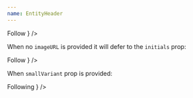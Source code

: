 ```yaml
---
name: EntityHeader
---
```


<Playground showEditor={true}>
  <EntityHeader
    imageUrl="https://picsum.photos/110/110/?random"
    initials="FD"
    name="Francesca DiMattio"
    meta="American, b. 1979"
    href="http://www.artsy.net/artist/francesca-dimattio"
    FollowButton={
      <Text variant="caption" weight="medium" color="black">
        Follow
      </Text>
    }
  />
</Playground>

When no `imageURL` is provided it will defer to the `initials` prop:

<Playground>
  <EntityHeader
    initials="FD"
    name="Francesca DiMattio"
    meta="American, b. 1979"
    href="http://www.artsy.net/artist/francesca-dimattio"
    FollowButton={
      <Text variant="caption" weight="medium" color="black">
        Follow
      </Text>
    }
  />
</Playground>


When `smallVariant` prop is provided:

<Playground>
  <EntityHeader
    smallVariant
    initials="FD"
    name="Francesca DiMattio"
    imageUrl="https://picsum.photos/110/110/?random"
    href="http://www.artsy.net/artist/francesca-dimattio"
    FollowButton={
      <Text variant="text" style={{ textDecoration: "underline" }}>
        Following
      </Text>
    }
  />
</Playground>


<Playground>
  <EntityHeader
    imageUrl="https://picsum.photos/110/110/?random"
    name="Francesca DiMattio"
  />
</Playground>

<Playground>
  <EntityHeader name="Francesca DiMattio" />
</Playground>
